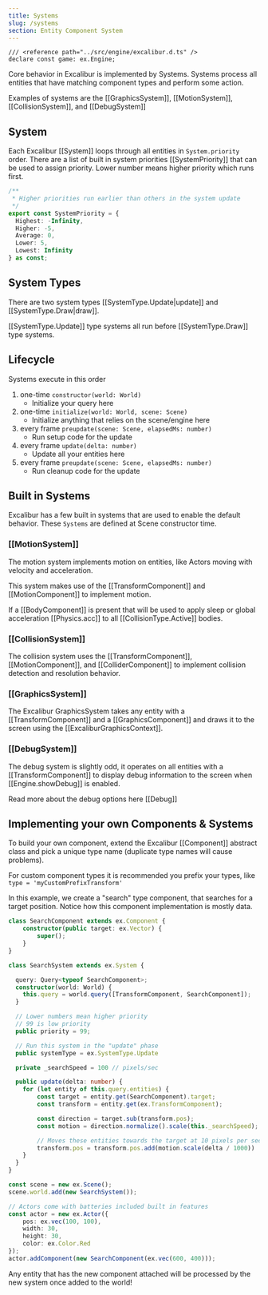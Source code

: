 ```yaml
---
title: Systems
slug: /systems
section: Entity Component System
---
```


```twoslash include ex
/// <reference path="../src/engine/excalibur.d.ts" />
declare const game: ex.Engine;
```

Core behavior in Excalibur is implemented by Systems. Systems process all entities that have matching component types and perform some action.

Examples of systems are the [[GraphicsSystem]], [[MotionSystem]], [[CollisionSystem]], and [[DebugSystem]]

## System

Each Excalibur [[System]] loops through all entities in `System.priority` order. There are a list of built in system priorities [[SystemPriority]] that can be used to assign priority. Lower number means higher priority which runs first.

```typescript
/**
 * Higher priorities run earlier than others in the system update
 */
export const SystemPriority = {
  Highest: -Infinity,
  Higher: -5,
  Average: 0,
  Lower: 5,
  Lowest: Infinity
} as const;
```

## System Types

There are two system types [[SystemType.Update|update]] and [[SystemType.Draw|draw]].

[[SystemType.Update]] type systems all run before [[SystemType.Draw]] type systems.

## Lifecycle

Systems execute in this order

1. one-time `constructor(world: World)`
   * Initialize your query here
2. one-time `initialize(world: World, scene: Scene)`
   * Initialize anything that relies on the scene/engine here
3. every frame `preupdate(scene: Scene, elapsedMs: number)`
   * Run setup code for the update
4. every frame `update(delta: number)`
   * Update all your entities here
5. every frame `preupdate(scene: Scene, elapsedMs: number)`
   * Run cleanup code for the update

## Built in Systems

Excalibur has a few built in systems that are used to enable the default behavior. These `Systems` are defined at Scene constructor time.

### [[MotionSystem]]

The motion system implements motion on entities, like Actors moving with velocity and acceleration.

This system makes use of the [[TransformComponent]] and [[MotionComponent]] to implement motion.

If a [[BodyComponent]] is present that will be used to apply sleep or global acceleration [[Physics.acc]] to all [[CollisionType.Active]] bodies.

### [[CollisionSystem]]

The collision system uses the [[TransformComponent]], [[MotionComponent]], and [[ColliderComponent]] to implement collision detection and resolution behavior.

### [[GraphicsSystem]]

The Excalibur GraphicsSystem takes any entity with a [[TransformComponent]] and a [[GraphicsComponent]] and draws it to the screen using the [[ExcaliburGraphicsContext]].

### [[DebugSystem]]

The debug system is slightly odd, it operates on all entities with a [[TransformComponent]] to display debug information to the screen when [[Engine.showDebug]] is enabled.

Read more about the debug options here [[Debug]]

## Implementing your own Components & Systems

To build your own component, extend the Excalibur [[Component]] abstract class and pick a unique type name (duplicate type names will cause problems).

For custom component types it is recommended you prefix your types, like `type = 'myCustomPrefixTransform'`

In this example, we create a "search" type component, that searches for a target position. Notice how this component implementation is mostly data.

```typescript
class SearchComponent extends ex.Component {
    constructor(public target: ex.Vector) {
        super();
    }
}

class SearchSystem extends ex.System {

  query: Query<typeof SearchComponent>;
  constructor(world: World) {
    this.query = world.query([TransformComponent, SearchComponent]);
  }

  // Lower numbers mean higher priority
  // 99 is low priority
  public priority = 99;

  // Run this system in the "update" phase
  public systemType = ex.SystemType.Update

  private _searchSpeed = 100 // pixels/sec

  public update(delta: number) {
    for (let entity of this.query.entities) {
        const target = entity.get(SearchComponent).target;
        const transform = entity.get(ex.TransformComponent);

        const direction = target.sub(transform.pos);
        const motion = direction.normalize().scale(this._searchSpeed);

        // Moves these entities towards the target at 10 pixels per second
        transform.pos = transform.pos.add(motion.scale(delta / 1000))
    }
  }
}

const scene = new ex.Scene();
scene.world.add(new SearchSystem());

// Actors come with batteries included built in features
const actor = new ex.Actor({
    pos: ex.vec(100, 100),
    width: 30,
    height: 30,
    color: ex.Color.Red
});
actor.addComponent(new SearchComponent(ex.vec(600, 400)));
```

<IFrameEmbed src="https://excaliburjs.com/excalibur-snippets/ecs/" />

Any entity that has the new component attached will be processed by the new system once added to the world!
